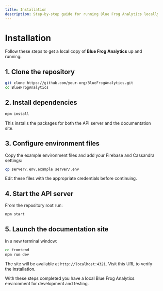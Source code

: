 ```yaml
---
title: Installation
description: Step-by-step guide for running Blue Frog Analytics locally.
---
```


# Installation

Follow these steps to get a local copy of **Blue Frog Analytics** up and running.

## 1. Clone the repository

```bash
git clone https://github.com/your-org/BlueFrogAnalytics.git
cd BlueFrogAnalytics
```

## 2. Install dependencies

```bash
npm install
```

This installs the packages for both the API server and the documentation site.

## 3. Configure environment files

Copy the example environment files and add your Firebase and Cassandra settings:

```bash
cp server/.env.example server/.env
```

Edit these files with the appropriate credentials before continuing.

## 4. Start the API server

From the repository root run:

```bash
npm start
```

## 5. Launch the documentation site

In a new terminal window:

```bash
cd frontend
npm run dev
```

The site will be available at `http://localhost:4321`. Visit this URL to verify the installation.

With these steps completed you have a local Blue Frog Analytics environment for development and testing.
